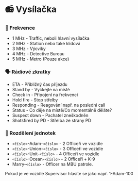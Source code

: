 
# 📻 Vysílačka

### 🔢 Frekvence

- 1 MHz - Traffic, neboli hlavní vysílačka
- 2 MHz - Station nebo také klidová
- 3 MHz - Výcviky
- 4 MHz - Detective Bureau
- 5 MHz - Metro (Pouze akce)

### 🗣️ Rádiové zkratky

- ETA - Přibližný čas příjezdu
- Stand by - Vyčkejte na místě
- Check in - Připojení na frekvenci
- Hold fire - Stop střelby
- Responding - Reagování např. na poslední call
- Status - Co děje na místě/Co momentálně děláte?
- Suspect down - Pachatel zneškodněn
- Shotsfired by PD - Střelba ze strany PD

### 🚓 Rozdělení jednotek

- `<číslo>`-Adam-`<číslo>` - 2 Officeři ve vozidle
- `<číslo>`-Union-`<číslo>` - 3 Officeři ve vozidle
- `<číslo>`-Unit-`<číslo>` - 4 Officeři ve vozidle
- `<číslo>`-Ocean-`<číslo>` - 2 Officeři + K-9
- Marry-`<číslo>` - Officer na MBU patrole.

<Callout type="info" emoji="ℹ️">
  Pokud je ve vozidle Supervisor hlasíte se jako např. 1-Adam-100
</Callout>
